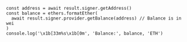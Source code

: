 ```tsx
const address = await result.signer.getAddress()
const balance = ethers.formatEther(
  await result.signer.provider.getBalance(address) // Balance is in wei
)
console.log('\x1b[33m%s\x1b[0m', 'Balance:', balance, 'ETH')
```
